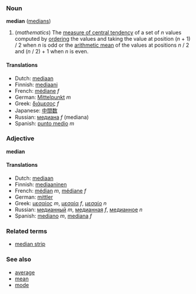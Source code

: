 ===Noun===
'''median''' ([[medians]])

#(''mathematics'') The [[measure of central tendency]] of a set of ''n'' values computed by [[order]]ing the values and taking the value at position (''n'' + 1) / 2 when ''n'' is odd or the [[arithmetic mean]] of the values at positions ''n'' / 2 and (''n'' / 2) + 1 when ''n'' is even.

====Translations====
*Dutch: [[mediaan]]
*Finnish: [[mediaani]]
*French: [[médiane]] ''f''
*German: [[Mittelpunkt]] ''m''
*Greek: [[διάμεσος]] ''f''
*Japanese: [[中間数]]
*Russian: [[медиана]] ''f'' (mediana)
*Spanish: [[punto medio]] ''m''

===Adjective===
'''median'''

====Translations====
*Dutch: [[mediaan]]
*Finnish: [[mediaaninen]]
*French: [[médian]] ''m'', [[médiane]] ''f''
*German: [[mittler]]
*Greek: [[μεσαίος]] ''m'', [[μεσαία]] ''f'', [[μεσαίο]] ''n''
*Russian: [[медианный]] ''m'', [[медианная]] ''f'', [[медианное]] ''n''
*Spanish: [[mediano]] ''m'', [[mediana]] ''f''

===Related terms===
*[[median strip]]

===See also===
*[[average]]
*[[mean]]
*[[mode]]